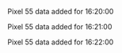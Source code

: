 Pixel 55 data added for 16:20:00

Pixel 55 data added for 16:21:00

Pixel 55 data added for 16:22:00

